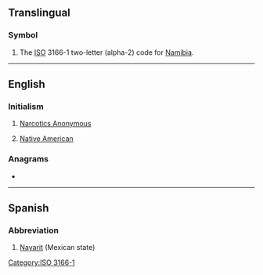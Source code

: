 {{also|Appendix:Variations of "na"}}
==Translingual==

===Symbol===
{{head|mul|symbol}}
# The [[ISO]] 3166-1 two-letter (alpha-2) code for [[Namibia]].

[[Category:ISO 3166-1]]

----

==English==

===Initialism===
{{rfc-header|Initialism}}
{{head|en|initialism}}

# [[w:Narcotics Anonymous|Narcotics Anonymous]]
# {{lb|en|ethnicity}} [[Native American]]

===Anagrams===
* {{anagrams|en|-an|A/N|AN|An|a(n)|an|an'|an-}}

----

==Spanish==

===Abbreviation===
{{rfc-header|Abbreviation}}
{{head|es|abbreviation}}

# [[Nayarit]] (Mexican state)